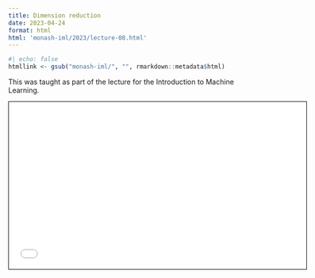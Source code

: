 ```yaml
---
title: Dimension reduction
date: 2023-04-24
format: html
html: 'monash-iml/2023/lecture-08.html'
---
```


```r
#| echo: false
htmllink <- gsub("monash-iml/", "", rmarkdown::metadata$html)
```


This was taught as part of the lecture for the Introduction to Machine Learning.

<a href='`r htmllink`'><i class="fa-solid fa-link"></i></a> 




<iframe width="600px" src="`r htmllink`" height="337.5px" style="border: 1px solid black;"></iframe>

